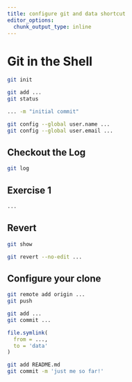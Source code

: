 ```yaml
---
title: configure git and data shortcut
editor_options: 
  chunk_output_type: inline
---
```


# Git in the Shell

```bash
git init
```

```bash
git add ...
git status
```

```bash
... -m "initial commit"
```

```bash
git config --global user.name ...
git config --global user.email ...
```

## Checkout the Log

```bash
git log
```

## Exercise 1

```bash
...
```

## Revert

```bash
git show
```

```bash
git revert --no-edit ...
```

## Configure your clone

```bash
git remote add origin ...
git push
```

```bash
git add ...
git commit ...
```

```r
file.symlink(
  from = ...,
  to = 'data'
)
```

```bash
git add README.md
git commit -m 'just me so far!'
```
